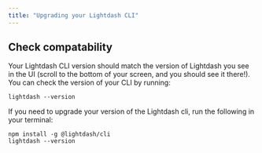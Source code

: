 ```yaml
---
title: "Upgrading your Lightdash CLI"
---
```


## Check compatability[](#check-compatability "Direct link to Check compatability")

Your Lightdash CLI version should match the version of Lightdash you see in the UI (scroll to the bottom of your screen, and you should see it there!). You can check the version of your CLI by running:

```
lightdash --version

```

If you need to upgrade your version of the Lightdash cli, run the following in your terminal:

```
npm install -g @lightdash/cli
lightdash --version

```